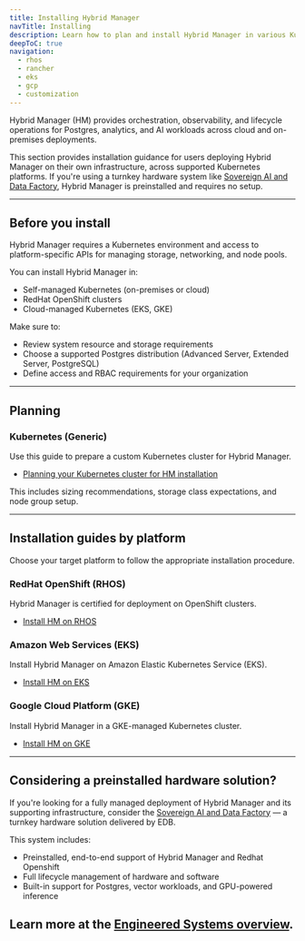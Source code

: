 ```yaml
---
title: Installing Hybrid Manager
navTitle: Installing
description: Learn how to plan and install Hybrid Manager in various Kubernetes-based environments.
deepToC: true
navigation:
  - rhos
  - rancher
  - eks
  - gcp
  - customization
---
```


Hybrid Manager (HM) provides orchestration, observability, and lifecycle operations for Postgres, analytics, and AI workloads across cloud and on-premises deployments.

This section provides installation guidance for users deploying Hybrid Manager on their own infrastructure, across supported Kubernetes platforms. If you're using a turnkey hardware system like [Sovereign AI and Data Factory](../system), Hybrid Manager is preinstalled and requires no setup.

---

## Before you install

Hybrid Manager requires a Kubernetes environment and access to platform-specific APIs for managing storage, networking, and node pools.

You can install Hybrid Manager in:

- Self-managed Kubernetes (on-premises or cloud)
- RedHat OpenShift clusters
- Cloud-managed Kubernetes (EKS, GKE)

Make sure to:

- Review system resource and storage requirements
- Choose a supported Postgres distribution (Advanced Server, Extended Server, PostgreSQL)
- Define access and RBAC requirements for your organization

---

## Planning

### Kubernetes (Generic)

Use this guide to prepare a custom Kubernetes cluster for Hybrid Manager.

- [Planning your Kubernetes cluster for HM installation](kubernetes)

This includes sizing recommendations, storage class expectations, and node group setup.

---

## Installation guides by platform

Choose your target platform to follow the appropriate installation procedure.

### RedHat OpenShift (RHOS)

Hybrid Manager is certified for deployment on OpenShift clusters.

- [Install HM on RHOS](rhos)

### Amazon Web Services (EKS)

Install Hybrid Manager on Amazon Elastic Kubernetes Service (EKS).

- [Install HM on EKS](eks)

### Google Cloud Platform (GKE)

Install Hybrid Manager in a GKE-managed Kubernetes cluster.

- [Install HM on GKE](gcp)

---

## Considering a preinstalled hardware solution?

If you're looking for a fully managed deployment of Hybrid Manager and its supporting infrastructure, consider the [Sovereign AI and Data Factory](../system) — a turnkey hardware solution delivered by EDB.

This system includes:

- Preinstalled, end-to-end support of Hybrid Manager and Redhat Openshift
- Full lifecycle management of hardware and software
- Built-in support for Postgres, vector workloads, and GPU-powered inference

Learn more at the [Engineered Systems overview](../system).
---
